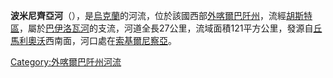 {{unreferenced|time=2015-10-07T07:47:27+00:00}}
'''波米尼齊亞河'''（{{lang-uk|Помийниця}}），是[[烏克蘭|烏克蘭]]的河流，位於該國西部[[外喀爾巴阡州|外喀爾巴阡州]]，流經[[胡斯特區|胡斯特區]]，屬於[[巴伊洛瓦河|巴伊洛瓦河]]的支流，河道全長27公里，流域面積121平方公里，發源自[[丘馬利奧沃|丘馬利奧沃]]西南面，河口處在[[索基爾尼察亞|索基爾尼察亞]]。

{{DEFAULTSORT:Помийниця}}
[[Category:外喀爾巴阡州河流|Category:外喀爾巴阡州河流]]


{{Ukraine-river-stub}}